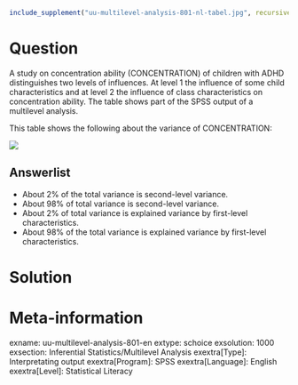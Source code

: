 ```r
include_supplement("uu-multilevel-analysis-801-nl-tabel.jpg", recursive = TRUE)
```
Question
========
A study on concentration ability (CONCENTRATION) of children with ADHD distinguishes two levels of influences. At level 1 the influence of some child characteristics and at level 2 the influence of class characteristics on concentration ability. The table shows part of the SPSS output of a multilevel analysis.

This table shows the following about the variance of CONCENTRATION:


![](uu-multilevel-analysis-801-nl-tabel.jpg)
  
Answerlist
----------
* About 2% of the total variance is second-level variance.
* About 98% of total variance is second-level variance.
* About 2% of total variance is explained variance by first-level characteristics.
* About 98% of the total variance is explained variance by first-level characteristics.

Solution
========

Meta-information
================
exname: uu-multilevel-analysis-801-en
extype: schoice
exsolution: 1000
exsection: Inferential Statistics/Multilevel Analysis
exextra[Type]: Interpretating output
exextra[Program]: SPSS
exextra[Language]: English
exextra[Level]: Statistical Literacy
